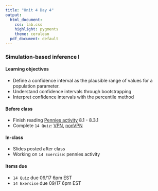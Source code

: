 ```yaml
---
title: "Unit 4 Day 4"
output: 
  html_document:
    css: lab.css
    highlight: pygments
    theme: cerulean
  pdf_document: default
---
```


### Simulation-based inference I 

#### Learning objectives 
* Define a confidence interval as the plausible range of values for a population parameter.
* Understand confidence intervals through bootstrapping
* Interpret confidence intervals with the percentile method

#### Before class
* Finish reading [Pennies activity](https://moderndive.com/8-confidence-intervals.html#resampling-tactile) 8.1 - 8.3.1
* Complete `14 Quiz`: [VPN](http://138.110.84.108:3838/sshan/quiz/Unit4), [nonVPN](http://159.89.233.150:3838/stat140/quiz/Unit4)

#### In-class
* Slides posted after class
* Working on `14 Exercise`: pennies activity

#### Items due
* `14 Quiz` due 09/17 6pm EST
* `14 Exercise` due 09/17 6pm EST